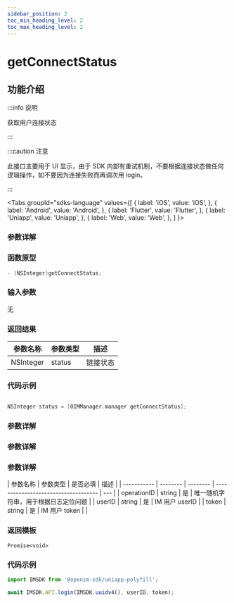 ```yaml
---
sidebar_position: 2
toc_min_heading_level: 2
toc_max_heading_level: 2
---
```


# getConnectStatus

## 功能介绍

:::info 说明

获取用户连接状态

:::

:::caution 注意

此接口主要用于 UI 显示，由于 SDK 内部有重试机制，不要根据连接状态做任何逻辑操作，如不要因为连接失败而再调次用 login。

:::

<Tabs
groupId="sdks-language"
values={[
{ label: 'iOS', value: 'iOS', },
{ label: 'Android', value: 'Android', },
{ label: 'Flutter', value: 'Flutter', },
{ label: 'Uniapp', value: 'Uniapp', },
{ label: 'Web', value: 'Web', },
]
}>

<TabItem value="Flutter">

### 参数详解

</TabItem>

<TabItem value="iOS">

### 函数原型

```swift showLineNumbers
- (NSInteger)getConnectStatus;
```

### 输入参数

无

### 返回结果

| 参数名称  | 参数类型 | 描述     |
| --------- | -------- | -------- |
| NSInteger | status   | 链接状态 |

### 代码示例

```swift showLineNumbers

NSInteger status = [OIMManager.manager getConnectStatus];

```

</TabItem>

<TabItem value="Android">

### 参数详解

</TabItem>

<TabItem value="Web">

### 参数详解

</TabItem>

<TabItem value="Uniapp">

### 参数详解

| 参数名称    | 参数类型 | 是否必填 | 描述                                 |
| ----------- | -------- | -------- | ------------------------------------ | --- |
| operationID | string   | 是       | 唯一随机字符串，用于根据日志定位问题 |
| userID      | string   | 是       | IM 用户 userID                       |
| token       | string   | 是       | IM 用户 token                        |     |

### 返回模板

```
Promise<void>
```

### 代码示例

```js showLineNumbers
import IMSDK from '@openim-sdk/uniapp-polyfill';

await IMSDK.API.login(IMSDK.uuidv4(), userID, token);
```

</TabItem>

</Tabs>
